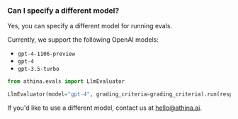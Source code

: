 ### Can I specify a different model?

Yes, you can specify a different model for running evals.

Currently, we support the following OpenAI models:

- `gpt-4-1106-preview`
- `gpt-4`
- `gpt-3.5-turbo`

```python
from athina.evals import LlmEvaluator

LlmEvaluator(model="gpt-4", grading_criteria=grading_criteria).run(response)
```

If you'd like to use a different model, contact us at hello@athina.ai.
